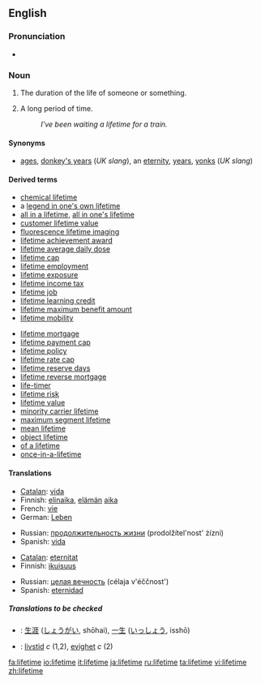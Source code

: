 ==English==

===Pronunciation===
*{{audio|en-us-lifetime.ogg|Audio (US)}}


===Noun===
{{en-noun}}

# The duration of the life of someone or something.
# {{context|informal|hyperbolic}} A long period of time.
#:''I've been waiting a lifetime for a train.''

====Synonyms====
*{{i-c|informal|hyperbolic: a long period of time}} [[ages]], [[donkey's years]] (''UK slang''), an [[eternity]], [[years]], [[yonks]] (''UK slang'')

====Derived terms====
{{rel-top|terms derived from ''lifetime''}}
*[[chemical lifetime]]
*a [[legend in one's own lifetime]]
*[[all in a lifetime]], [[all in one's lifetime]]
*[[customer lifetime value]]
*[[fluorescence lifetime imaging]]
*[[lifetime achievement award]]
*[[lifetime average daily dose]]
*[[lifetime cap]]
*[[lifetime employment]]
*[[lifetime exposure]]
*[[lifetime income tax]]
*[[lifetime job]]
*[[lifetime learning credit]]
*[[lifetime maximum benefit amount]]
*[[lifetime mobility]]
{{rel-mid}}
*[[lifetime mortgage]]
*[[lifetime payment cap]]
*[[lifetime policy]]
*[[lifetime rate cap]]
*[[lifetime reserve days]]
*[[lifetime reverse mortgage]]
*[[life-timer]]
*[[lifetime risk]]
*[[lifetime value]]
*[[minority carrier lifetime]]
*[[maximum segment lifetime]]
*[[mean lifetime]]
*[[object lifetime]]
*[[of a lifetime]]<!--chance, trip, etc-->
*[[once-in-a-lifetime]]
{{rel-bottom}}

====Translations====
{{trans-top|duration of the life of someone or something}}
*[[Catalan]]: [[vida#Catalan|vida]] {{f}}
*Finnish: [[elinaika]], [[elämä|elämän]] [[aika]]
*French: [[vie]] {{f}}
*German: [[Leben]] {{n}}
{{trans-mid}}
*Russian: [[продолжительность жизни]] (prodolžítel'nost' żízni) {{f}}
*Spanish: [[vida#Spanish|vida]] {{f}}
{{trans-bottom}}

{{trans-top|informal, hyperbolic: a long period of time}}
*[[Catalan]]: [[eternitat]] {{f}}
*Finnish: [[ikuisuus]]
{{trans-mid}}
*Russian: [[целая вечность]] (célaja v'éččnost') {{f}}
*Spanish: [[eternidad]] {{f}}
{{trans-bottom}}

=====Translations to be checked=====
{{checktrans}}
*{{ttbc|Japanese}}: [[生涯]] ([[しょうがい]], shōhai), [[一生]] ([[いっしょう]], isshō)
*{{ttbc|Swedish}}: [[livstid]] ''c'' (1,2), [[evighet]] ''c'' (2)

[[fa:lifetime]]
[[io:lifetime]]
[[it:lifetime]]
[[ja:lifetime]]
[[ru:lifetime]]
[[ta:lifetime]]
[[vi:lifetime]]
[[zh:lifetime]]